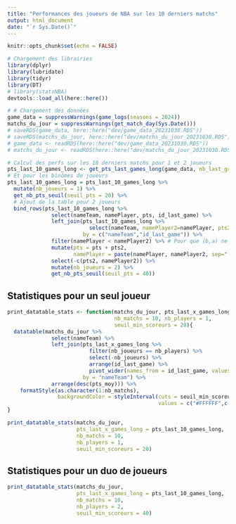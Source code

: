 ```yaml
---
title: "Performances des joueurs de NBA sur les 10 derniers matchs"
output: html_document
date: "`r Sys.Date()`"
---
```


```r
knitr::opts_chunk$set(echo = FALSE)
```

```r
# Chargement des librairies
library(dplyr)
library(lubridate)
library(tidyr)
library(DT)
# library(statsNBA)
devtools::load_all(here::here())
```


```r
# # Chargement des données
game_data = suppressWarnings(game_logs(seasons = 2024))
matchs_du_jour = suppressWarnings(get_match_day(Sys.Date()))
# saveRDS(game_data, here::here("dev/game_data_20231030.RDS"))
# saveRDS(matchs_du_jour, here::here("dev/matchs_du_jour_20231030.RDS"))
# game_data <- readRDS(here::here("dev/game_data_20231030.RDS"))
# matchs_du_jour <- readRDS(here::here("dev/matchs_du_jour_20231030.RDS"))

# Calcul des perfs sur les 10 derniers matchs pour 1 et 2 joueurs
pts_last_10_games_long <- get_pts_last_games_long(game_data, nb_last_games = 10)
# Et pour les binômes de joueurs
pts_last_10_games_long = pts_last_10_games_long %>%
  mutate(nb_joueurs = 1) %>%
  get_nb_pts_seuil(seuil_pts = 20) %>%
  # Ajout de la table pour 2 joueurs
  bind_rows(pts_last_10_games_long %>%
              select(nameTeam, namePlayer, pts, id_last_game) %>%
              left_join(pts_last_10_games_long %>%
                          select(nameTeam, namePlayer2=namePlayer, pts2=pts, id_last_game),
                        by = c("nameTeam","id_last_game")) %>%
              filter(namePlayer < namePlayer2) %>% # Pour que (b,a) ne soit pas présent si (a,b) l'est déjà
              mutate(pts = pts + pts2,
                     namePlayer = paste(namePlayer, namePlayer2, sep=" / ")) %>%
              select(-c(pts2, namePlayer2)) %>%
              mutate(nb_joueurs = 2) %>%
              get_nb_pts_seuil(seuil_pts = 40))

```


## Statistiques pour un seul joueur

```r
print_datatable_stats <- function(matchs_du_jour, pts_last_x_games_long, 
                                  nb_matchs = 10, nb_players = 1, 
                                  seuil_min_scoreurs = 20){
  datatable(matchs_du_jour %>%
              select(nameTeam) %>%
              left_join(pts_last_x_games_long %>%
                          filter(nb_joueurs == nb_players) %>%
                          select(-nb_joueurs) %>%
                          arrange(id_last_game) %>%
                          pivot_wider(names_from = id_last_game, values_from = pts),
                        by = "nameTeam") %>%
              arrange(desc(pts_moy))) %>%
    formatStyle(as.character(1:nb_matchs),
                backgroundColor = styleInterval(cuts = seuil_min_scoreurs + seq(0,20,5) - 1,
                                                values = c("#FFFFFF",c("#F5DCCF","#FFAA95","#cc8087","#8e646f","#696571"))))
}
```

```r
print_datatable_stats(matchs_du_jour, 
                      pts_last_x_games_long = pts_last_10_games_long, 
                      nb_matchs = 10, 
                      nb_players = 1, 
                      seuil_min_scoreurs = 20)
```


## Statistiques pour un duo de joueurs

```r
print_datatable_stats(matchs_du_jour, 
                      pts_last_x_games_long = pts_last_10_games_long, 
                      nb_matchs = 10, 
                      nb_players = 2, 
                      seuil_min_scoreurs = 40)
```

